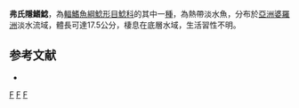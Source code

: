 {{Speciesbox 
| taxon = Pterocryptis furnessi
| status = DD
| status_system = IUCN3.1 
| binomial_authority = [[Fowler|Fowler]], 1905
| synonyms = *''Apodoglanis furnessi '', Fowler, 1905 
*''Silurus furnessi '', Fowler, 1905 
}}
'''弗氏隱鰭鯰'''，為[[輻鰭魚綱|輻鰭魚綱]][[鯰形目|鯰形目]][[鯰科|鯰科]]的其中一[[種|種]]，為熱帶淡水魚，分布於[[亞洲|亞洲]][[婆羅洲|婆羅洲]]淡水流域，體長可達17.5公分，棲息在底層水域，生活習性不明。

==参考文献==
*{{FishBase_species|genus=Pterocryptis|species=furnessi|year=2015|month=8}}

{{Taxonbar}}

[[Category:IUCN红色名录数据缺乏物种|F]]
[[Category:隱鰭鯰屬|F]]
[[Category:1905年描述的魚類|F]]